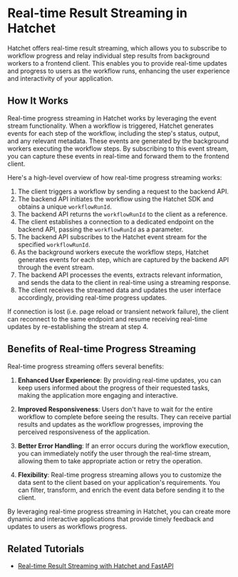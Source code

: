 # Real-time Result Streaming in Hatchet

Hatchet offers real-time result streaming, which allows you to subscribe to workflow progress and relay individual step results from background workers to a frontend client. This enables you to provide real-time updates and progress to users as the workflow runs, enhancing the user experience and interactivity of your application.

## How It Works

Real-time progress streaming in Hatchet works by leveraging the event stream functionality. When a workflow is triggered, Hatchet generates events for each step of the workflow, including the step's status, output, and any relevant metadata. These events are generated by the background workers executing the workflow steps. By subscribing to this event stream, you can capture these events in real-time and forward them to the frontend client.

Here's a high-level overview of how real-time progress streaming works:

1. The client triggers a workflow by sending a request to the backend API.
2. The backend API initiates the workflow using the Hatchet SDK and obtains a unique `workflowRunId`.
3. The backend API returns the `workflowRunId` to the client as a reference.
4. The client establishes a connection to a dedicated endpoint on the backend API, passing the `workflowRunId` as a parameter.
5. The backend API subscribes to the Hatchet event stream for the specified `workflowRunId`.
6. As the background workers execute the workflow steps, Hatchet generates events for each step, which are captured by the backend API through the event stream.
7. The backend API processes the events, extracts relevant information, and sends the data to the client in real-time using a streaming response.
8. The client receives the streamed data and updates the user interface accordingly, providing real-time progress updates.

If connection is lost (i.e. page reload or transient network failure), the client can reconnect to the same endpoint and resume receiving real-time updates by re-establishing the stream at step 4.

## Benefits of Real-time Progress Streaming

Real-time progress streaming offers several benefits:

1. **Enhanced User Experience**: By providing real-time updates, you can keep users informed about the progress of their requested tasks, making the application more engaging and interactive.

2. **Improved Responsiveness**: Users don't have to wait for the entire workflow to complete before seeing the results. They can receive partial results and updates as the workflow progresses, improving the perceived responsiveness of the application.

3. **Better Error Handling**: If an error occurs during the workflow execution, you can immediately notify the user through the real-time stream, allowing them to take appropriate action or retry the operation.

4. **Flexibility**: Real-time progress streaming allows you to customize the data sent to the client based on your application's requirements. You can filter, transform, and enrich the event data before sending it to the client.

By leveraging real-time progress streaming in Hatchet, you can create more dynamic and interactive applications that provide timely feedback and updates to users as workflows progress.

## Related Tutorials
- [Real-time Result Streaming with Hatchet and FastAPI](../tutorials/fastapi/result-streaming.mdx)